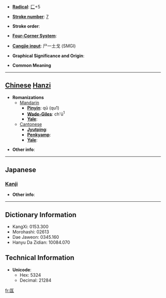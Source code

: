 * '''[[Wiktionary:Chinese radical index| Radical]]''': [[Wiktionary:Chinese radical index 匚|匚]]+5

* '''[[Wiktionary:Chinese total strokes index|Stroke number]]''': [[Wiktionary:Chinese total strokes index 7|7]]

* '''Stroke order''': 

* '''[[Wiktionary:Chinese four corner index|Four-Corner System]]''': 

* '''[[Wiktionary:Chinese Cangjie index|Cangjie input]]''': 尸一土戈 (SMGI)

* '''Graphical Significance and Origin''': 

* '''Common Meaning'''

----

== [[Chinese]] [[Hanzi]] ==

* '''Romanizations'''
** [[Mandarin]]
*** '''[[Pinyin]]''': qū (qu1)
*** '''[[Wade-Giles]]''': ch'ü<sup>1</sup>
*** '''[[Yale]]''': 
**[[Cantonese]]
***'''[[Jyutping]]''':
***'''[[Penkyamp]]''': 
***'''[[Yale]]''': 

* '''Other info''': 

----

==Japanese==
===[[Kanji]]===
{{kanji|on readings=[[きゃく]] (kyaku), [[こく]] (koku)
|kun readings=[[はこ]] (hako)
}}

* '''Other info''':  

----

== Dictionary Information ==

* KangXi: 0153.300
* Morohashi: 02613
* Dae Jaweon: 0345.160
* Hanyu Da Zidian: 10084.070

== Technical Information ==

* '''Unicode''':
** Hex: 5324
** Decimal: 21284

[[fr:匤]]